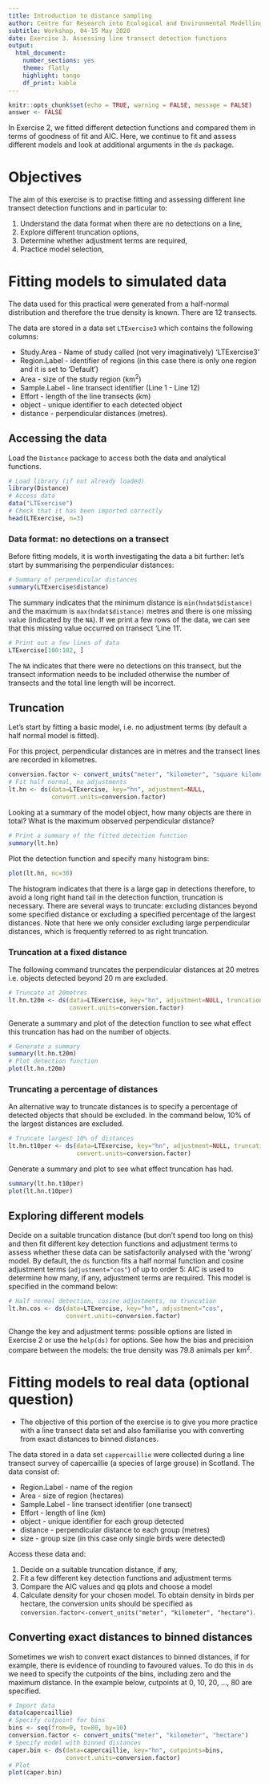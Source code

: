 ---
title: Introduction to distance sampling
author: Centre for Research into Ecological and Environmental Modelling  **University of St Andrews**
subtitle: Workshop, 04-15 May 2020
date: Exercise 3. Assessing line transect detection functions
output: 
  html_document:
    number_sections: yes
    theme: flatly
    highlight: tango
    df_print: kable
---

```{r setup, include=FALSE, message=FALSE}
knitr::opts_chunk$set(echo = TRUE, warning = FALSE, message = FALSE)
answer <- FALSE
```

In Exercise 2, we fitted different detection functions and compared them in terms of goodness of fit and AIC. Here, we continue to fit and assess different models and look at additional arguments in the `ds` package.  

# Objectives 

The aim of this exercise is to practise fitting and assessing different line transect detection functions and in particular to:

1. Understand the data format when there are no detections on a line,
2. Explore different truncation options,
3. Determine whether adjustment terms are required,
4. Practice model selection,

# Fitting models to simulated data

The data used for this practical were generated from a half-normal distribution and therefore the true density is known. There are 12 transects.

The data are stored in a data set `LTExercise3` which contains the following columns:

+ Study.Area - Name of study called (not very imaginatively) 'LTExercise3'
+ Region.Label - identifier of regions (in this case there is only one region and it is set to 'Default')
+ Area - size of the study region (km$^2$)
+ Sample.Label - line transect identifier (Line 1 - Line 12)
+ Effort - length of the line transects (km) 
+ object - unique identifier to each detected object
+ distance - perpendicular distances (metres).

## Accessing the data

Load the `Distance` package to access both the data and analytical functions.  

```{r, echo=TRUE, eval=FALSE}
# Load library (if not already loaded)
library(Distance)
# Access data
data("LTExercise")
# Check that it has been imported correctly
head(LTExercise, n=3)
```

### Data format: no detections on a transect

Before fitting models, it is worth investigating the data a bit further: let's start by summarising the perpendicular distances:

```{r, echo=TRUE, eval=FALSE}
# Summary of perpendicular distances
summary(LTExercise$distance)
```

The summary indicates that the minimum distance is `min(hndat$distance)` and the maximum is `max(hndat$distance)` metres and there is one missing value (indicated by the `NA`). If we print a few rows of the data, we can see that this missing value occurred on transect 'Line 11'. 

```{r, echo=TRUE, eval=FALSE}
# Print out a few lines of data
LTExercise[100:102, ]
```

The `NA` indicates that there were no detections on this transect, but the transect information needs to be included otherwise the number of transects and the total line length will be incorrect. 

## Truncation

Let's start by fitting a basic model, i.e. no adjustment terms (by default a half normal model is fitted). 

For this project, perpendicular distances are in metres and the transect lines are recorded in kilometres.

```{r, echo=TRUE, eval=FALSE, message=FALSE}
conversion.factor <- convert_units("meter", "kilometer", "square kilometer")
# Fit half normal, no adjustments
lt.hn <- ds(data=LTExercise, key="hn", adjustment=NULL,
            convert.units=conversion.factor)
```

Looking at a summary of the model object, how many objects are there in total? What is the maximum observed perpendicular distance?

```{r, echo=TRUE, eval=FALSE}
# Print a summary of the fitted detection function
summary(lt.hn)
```

Plot the detection function and specify many histogram bins:

```{r, echo=TRUE, eval=FALSE, fig.height=4, fig.width=4}
plot(lt.hn, nc=30)
```

The histogram indicates that there is a large gap in detections therefore, to avoid a long right hand tail in the detection function, truncation is necessary. There are several ways to truncate: excluding distances beyond some specified distance or excluding a specified percentage of the largest distances. Note that here we only consider excluding large perpendicular distances, which is frequently referred to as right truncation.  

### Truncation at a fixed distance

The following command truncates the perpendicular distances at 20 metres i.e. objects detected beyond 20 m are excluded. 

```{r, echo=TRUE, eval=FALSE, message=FALSE}
# Truncate at 20metres
lt.hn.t20m <- ds(data=LTExercise, key="hn", adjustment=NULL, truncation=20,
                 convert.units=conversion.factor)
```

Generate a summary and plot of the detection function to see what effect this truncation has had on the number of objects.  

```{r, echo=answer, eval=answer, fig.height=4, fig.width=4}
# Generate a summary 
summary(lt.hn.t20m)
# Plot detection function
plot(lt.hn.t20m)
```

### Truncating a percentage of distances

An alternative way to truncate distances is to specify a percentage of detected objects that should be excluded. In the command below, 10\% of the largest distances are excluded. 

```{r, echo=TRUE, eval=FALSE, message=FALSE}
# Truncate largest 10% of distances
lt.hn.t10per <- ds(data=LTExercise, key="hn", adjustment=NULL, truncation="10%",
                   convert.units=conversion.factor)
```

Generate a summary and plot to see what effect truncation has had.  

```{r, echo=TRUE, eval=FALSE, fig.height=4, fig.width=4}
summary(lt.hn.t10per)
plot(lt.hn.t10per)
```

## Exploring different models

Decide on a suitable truncation distance (but don't spend too long on this) and then fit different key detection functions and adjustment terms to assess whether these data can be satisfactorily analysed with the 'wrong' model. By default, the `ds` function fits a half normal function and  cosine adjustment terms (`adjustment="cos"`) of up to order 5: AIC is used to determine how many, if any, adjustment terms are required. This model is specified in the command below: 

```{r, echo=TRUE, eval=FALSE, message=FALSE}
# Half normal detection, cosine adjustments, no truncation
lt.hn.cos <- ds(data=LTExercise, key="hn", adjustment="cos",
                convert.units=conversion.factor)
```

Change the key and adjustment terms: possible options are listed in Exercise 2 or use the `help(ds)` for options. See how the bias and precision compare between the models: the true density was 79.8 animals per km$^2$. 

# Fitting models to real data (optional question)

* The objective of this portion of the exercise is to give you more practice with a line transect data set and also familiarise you with converting from exact distances to binned distances.

The data stored in a data set `cappercaillie` were collected during a line transect survey of capercaillie (a species of large grouse) in Scotland. The data consist of:

+ Region.Label - name of the region
+ Area - size of region (hectares\footnote{1 hectare = 100m $\times$ 100m})
+ Sample.Label - line transect identifier (one transect)
+ Effort - length of line (km)
+ object - unique identifier for each group detected 
+ distance - perpendicular distance to each group (metres)
+ size - group size (in this case only single birds were detected)

Access these data and:

1. Decide on a suitable truncation distance, if any,
2. Fit a few different key detection functions and adjustment terms
3. Compare the AIC values and qq plots and choose a model
4. Calculate density for your chosen model. To obtain density in birds per hectare, the conversion units should be specified as `conversion.factor<-convert_units("meter", "kilometer", "hectare")`. 

## Converting exact distances to binned distances

Sometimes we wish to convert exact distances to binned distances, if for example, there is evidence of rounding to favoured values. To do this in `ds` we need to specify the cutpoints of the bins, including zero and the maximum distance. In the example below, cutpoints at 0, 10, 20, ..., 80 are specified. 

```{r, echo=TRUE, eval=FALSE}
# Import data
data(capercaillie)
# Specify cutpoint for bins
bins <- seq(from=0, to=80, by=10)
conversion.factor <- convert_units("meter", "kilometer", "hectare")
# Specify model with binned distances
caper.bin <- ds(data=capercaillie, key="hn", cutpoints=bins, 
                convert.units=conversion.factor)
# Plot
plot(caper.bin)
```
